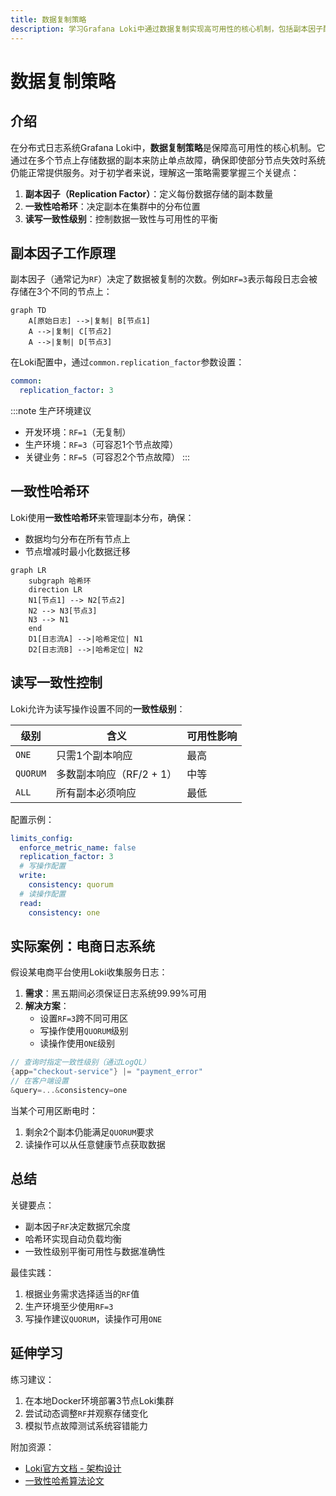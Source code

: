 ```yaml
---
title: 数据复制策略
description: 学习Grafana Loki中通过数据复制实现高可用性的核心机制，包括副本因子配置、一致性哈希等关键技术。
---
```


# 数据复制策略

## 介绍

在分布式日志系统Grafana Loki中，**数据复制策略**是保障高可用性的核心机制。它通过在多个节点上存储数据的副本来防止单点故障，确保即使部分节点失效时系统仍能正常提供服务。对于初学者来说，理解这一策略需要掌握三个关键点：
1. **副本因子（Replication Factor）**：定义每份数据存储的副本数量
2. **一致性哈希环**：决定副本在集群中的分布位置
3. **读写一致性级别**：控制数据一致性与可用性的平衡

## 副本因子工作原理

副本因子（通常记为`RF`）决定了数据被复制的次数。例如`RF=3`表示每段日志会被存储在3个不同的节点上：

```mermaid
graph TD
    A[原始日志] -->|复制| B[节点1]
    A -->|复制| C[节点2]
    A -->|复制| D[节点3]
```

在Loki配置中，通过`common.replication_factor`参数设置：

```yaml
common:
  replication_factor: 3
```

:::note 生产环境建议
- 开发环境：`RF=1`（无复制）
- 生产环境：`RF=3`（可容忍1个节点故障）
- 关键业务：`RF=5`（可容忍2个节点故障）
:::

## 一致性哈希环

Loki使用**一致性哈希环**来管理副本分布，确保：
- 数据均匀分布在所有节点上
- 节点增减时最小化数据迁移

```mermaid
graph LR
    subgraph 哈希环
    direction LR
    N1[节点1] --> N2[节点2]
    N2 --> N3[节点3]
    N3 --> N1
    end
    D1[日志流A] -->|哈希定位| N1
    D2[日志流B] -->|哈希定位| N2
```

## 读写一致性控制

Loki允许为读写操作设置不同的**一致性级别**：

| 级别          | 含义                          | 可用性影响 |
|---------------|-----------------------------|----------|
| `ONE`         | 只需1个副本响应               | 最高      |
| `QUORUM`      | 多数副本响应（RF/2 + 1）      | 中等      |
| `ALL`         | 所有副本必须响应              | 最低      |

配置示例：
```yaml
limits_config:
  enforce_metric_name: false
  replication_factor: 3
  # 写操作配置
  write:
    consistency: quorum
  # 读操作配置
  read:
    consistency: one
```

## 实际案例：电商日志系统

假设某电商平台使用Loki收集服务日志：
1. **需求**：黑五期间必须保证日志系统99.99%可用
2. **解决方案**：
   - 设置`RF=3`跨不同可用区
   - 写操作使用`QUORUM`级别
   - 读操作使用`ONE`级别

```go
// 查询时指定一致性级别（通过LogQL）
{app="checkout-service"} |= "payment_error"
// 在客户端设置
&query=...&consistency=one
```

当某个可用区断电时：
1. 剩余2个副本仍能满足`QUORUM`要求
2. 读操作可以从任意健康节点获取数据

## 总结

关键要点：
- 副本因子`RF`决定数据冗余度
- 哈希环实现自动负载均衡
- 一致性级别平衡可用性与数据准确性

最佳实践：
1. 根据业务需求选择适当的`RF`值
2. 生产环境至少使用`RF=3`
3. 写操作建议`QUORUM`，读操作可用`ONE`

## 延伸学习

练习建议：
1. 在本地Docker环境部署3节点Loki集群
2. 尝试动态调整`RF`并观察存储变化
3. 模拟节点故障测试系统容错能力

附加资源：
- [Loki官方文档 - 架构设计](https://grafana.com/docs/loki/latest/fundamentals/architecture/)
- [一致性哈希算法论文](https://www.cs.princeton.edu/courses/archive/fall09/cos518/papers/chash.pdf)